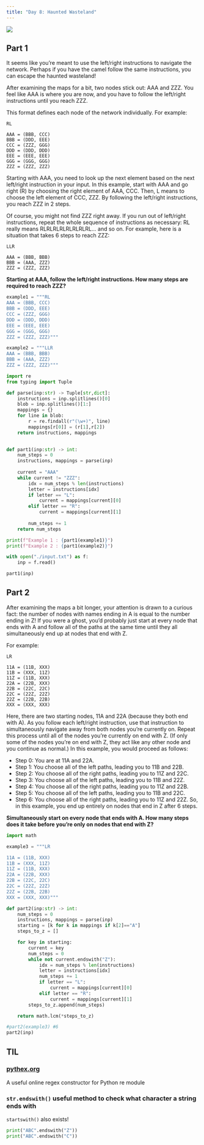 ```yaml
---
title: "Day 8: Haunted Wasteland"
---
```


![](https://upload.wikimedia.org/wikipedia/commons/6/62/Wasteland_Main_Gate.jpg)

## Part 1
It seems like you're meant to use the left/right instructions to navigate the network. Perhaps if you have the camel follow the same instructions, you can escape the haunted wasteland!

After examining the maps for a bit, two nodes stick out: AAA and ZZZ. You feel like AAA is where you are now, and you have to follow the left/right instructions until you reach ZZZ.

This format defines each node of the network individually. For example:
```
RL

AAA = (BBB, CCC)
BBB = (DDD, EEE)
CCC = (ZZZ, GGG)
DDD = (DDD, DDD)
EEE = (EEE, EEE)
GGG = (GGG, GGG)
ZZZ = (ZZZ, ZZZ)
```
Starting with AAA, you need to look up the next element based on the next left/right instruction in your input. In this example, start with AAA and go right (R) by choosing the right element of AAA, CCC. Then, L means to choose the left element of CCC, ZZZ. By following the left/right instructions, you reach ZZZ in 2 steps.

Of course, you might not find ZZZ right away. If you run out of left/right instructions, repeat the whole sequence of instructions as necessary: RL really means RLRLRLRLRLRLRLRL... and so on. For example, here is a situation that takes 6 steps to reach ZZZ:
```
LLR

AAA = (BBB, BBB)
BBB = (AAA, ZZZ)
ZZZ = (ZZZ, ZZZ)
```
**Starting at AAA, follow the left/right instructions. How many steps are required to reach ZZZ?**

```python
example1 = """RL
AAA = (BBB, CCC)
BBB = (DDD, EEE)
CCC = (ZZZ, GGG)
DDD = (DDD, DDD)
EEE = (EEE, EEE)
GGG = (GGG, GGG)
ZZZ = (ZZZ, ZZZ)"""

example2 = """LLR
AAA = (BBB, BBB)
BBB = (AAA, ZZZ)
ZZZ = (ZZZ, ZZZ)"""
```

```python
import re
from typing import Tuple

def parse(inp:str) -> Tuple[str,dict]:
    instructions = inp.splitlines()[0]
    blob = inp.splitlines()[1:]
    mappings = {}
    for line in blob:
        r = re.findall(r"(\w+)", line)
        mappings[r[0]] = (r[1],r[2])
    return instructions, mappings

    
def part1(inp:str) -> int:
    num_steps = 0
    instructions, mappings = parse(inp)
    
    current = "AAA"
    while current != "ZZZ":
        idx = num_steps % len(instructions)
        letter = instructions[idx]
        if letter == "L":
            current = mappings[current][0]
        elif letter == "R":
            current = mappings[current][1]
        
        num_steps += 1
    return num_steps

print(f"Example 1 : {part1(example1)}")
print(f"Example 2 : {part1(example2)}")
```

```python
with open("./input.txt") as f:
    inp = f.read()

part1(inp)
```

## Part 2
After examining the maps a bit longer, your attention is drawn to a curious fact: the number of nodes with names ending in A is equal to the number ending in Z! If you were a ghost, you'd probably just start at every node that ends with A and follow all of the paths at the same time until they all simultaneously end up at nodes that end with Z.

For example:
```
LR

11A = (11B, XXX)
11B = (XXX, 11Z)
11Z = (11B, XXX)
22A = (22B, XXX)
22B = (22C, 22C)
22C = (22Z, 22Z)
22Z = (22B, 22B)
XXX = (XXX, XXX)
```
Here, there are two starting nodes, 11A and 22A (because they both end with A). As you follow each left/right instruction, use that instruction to simultaneously navigate away from both nodes you're currently on. Repeat this process until all of the nodes you're currently on end with Z. (If only some of the nodes you're on end with Z, they act like any other node and you continue as normal.) In this example, you would proceed as follows:

- Step 0: You are at 11A and 22A.
- Step 1: You choose all of the left paths, leading you to 11B and 22B.
- Step 2: You choose all of the right paths, leading you to 11Z and 22C.
- Step 3: You choose all of the left paths, leading you to 11B and 22Z.
- Step 4: You choose all of the right paths, leading you to 11Z and 22B.
- Step 5: You choose all of the left paths, leading you to 11B and 22C.
- Step 6: You choose all of the right paths, leading you to 11Z and 22Z.
So, in this example, you end up entirely on nodes that end in Z after 6 steps.

**Simultaneously start on every node that ends with A. How many steps does it take before you're only on nodes that end with Z?**

```python
import math

example3 = """LR

11A = (11B, XXX)
11B = (XXX, 11Z)
11Z = (11B, XXX)
22A = (22B, XXX)
22B = (22C, 22C)
22C = (22Z, 22Z)
22Z = (22B, 22B)
XXX = (XXX, XXX)"""

def part2(inp:str) -> int:
    num_steps = 0
    instructions, mappings = parse(inp)
    starting = [k for k in mappings if k[2]=="A"]
    steps_to_z = []

    for key in starting:
        current = key
        num_steps = 0
        while not current.endswith("Z"):
            idx = num_steps % len(instructions)
            letter = instructions[idx]
            num_steps += 1
            if letter == "L":
                current = mappings[current][0]
            elif letter == "R":
                current = mappings[current][1]
        steps_to_z.append(num_steps)

    return math.lcm(*steps_to_z)

#part2(example3) #6
part2(inp)
```

## TIL

### [pythex.org](https://pythex.org/)
A useful online regex constructor for Python re module

### `str.endswith()` useful method to check what character a string ends with
`startswith()` also exists!
```python
print("ABC".endswith("Z"))
print("ABC".endswith("C"))
```